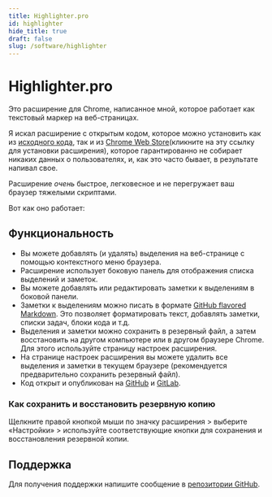 ```yaml
---
title: Highlighter.pro
id: highlighter
hide_title: true
draft: false
slug: /software/highlighter
---
```



# Highlighter.pro

Это расширение для Chrome, написанное мной, которое работает как текстовый маркер на веб-страницах.

Я искал расширение с открытым кодом, которое можно установить как из [исходного кода](https://github.com/highlighter-pro/highlighter), так и из [Chrome Web Store](https://chromewebstore.google.com/detail/highlighterpro/gpdhplhmppgenpnkfilghnjiodfmnoap)(кликните на эту ссылку для установки расширения), которое гарантированно не собирает никаких данных о пользователях, и, как это часто бывает, в результате напивал свое.

Расширение *очень* быстрое, легковесное и не перегружает ваш браузер тяжелыми скриптами.

Вот как оно работает:
<LiteYouTubeEmbed
    id="2SCs8qEbkGI"
    title='Расширение Highlighter.pro для Chrome'
    noCookie={false}
/>

## Функциональность

* Вы можете добавлять (и удалять) выделения на веб-странице с помощью контекстного меню браузера.
* Расширение использует боковую панель для отображения списка выделений и заметок.
* Вы можете добавлять или редактировать заметки к выделениям в боковой панели.
* Заметки к выделениям можно писать в формате [GitHub flavored Markdown](https://docs.github.com/en/get-started/writing-on-github/getting-started-with-writing-and-formatting-on-github/basic-writing-and-formatting-syntax). Это позволяет форматировать текст, добавлять заметки, списки задач, блоки кода и т.д.
* Выделения и заметки можно сохранить в резервный файл, а затем восстановить на другом компьютере или в другом браузере Chrome. Для этого используйте страницу настроек расширения.
* На странице настроек расширения вы можете удалить все выделения и заметки в текущем браузере (рекомендуется предварительно сохранить резервный файл).
* Код открыт и опубликован на [GitHub](https://github.com/highlighter-pro/highlighter) и [GitLab](https://gitlab.com/highlighter-pro/highlighter).

### Как сохранить и восстановить резервную копию

Щелкните правой кнопкой мыши по значку расширения > выберите «Настройки» > используйте соответствующие кнопки для сохранения и восстановления резервной копии.

## Поддержка

Для получения поддержки напишите сообщение в [репозитории GitHub](https://github.com/highlighter-pro/highlighter/issues).
